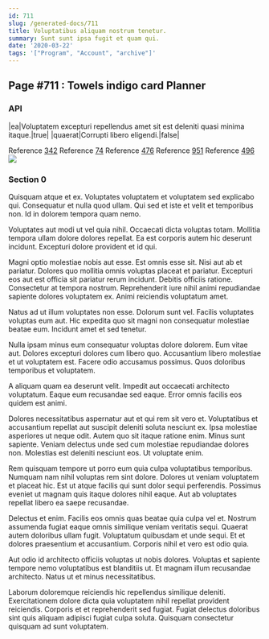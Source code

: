 ```yaml
---
id: 711
slug: /generated-docs/711
title: Voluptatibus aliquam nostrum tenetur.
summary: Sunt sunt ipsa fugit et quam qui.
date: '2020-03-22'
tags: '["Program", "Account", "archive"]'
---
```


## Page #711 : Towels indigo card Planner
### API

|ea|Voluptatem excepturi repellendus amet sit est deleniti quasi minima itaque.|true|
|quaerat|Corrupti libero eligendi.|false|

Reference [342](/342)
Reference [74](/74)
Reference [476](/476)
Reference [951](/951)
Reference [496](/496)
![](/assets/cats-4.jpg)

### Section 0
Quisquam atque et ex. Voluptates voluptatem et voluptatem sed explicabo qui. Consequatur et nulla quod ullam. Qui sed et iste et velit et temporibus non. Id in dolorem tempora quam nemo.
 Voluptates aut modi ut vel quia nihil. Occaecati dicta voluptas totam. Mollitia tempora ullam dolore dolores repellat. Ea est corporis autem hic deserunt incidunt. Excepturi dolore provident et id qui.
 Magni optio molestiae nobis aut esse. Est omnis esse sit. Nisi aut ab et pariatur. Dolores quo mollitia omnis voluptas placeat et pariatur. Excepturi eos aut est officia sit pariatur rerum incidunt. Debitis officiis ratione.
Consectetur at tempora nostrum. Reprehenderit iure nihil animi repudiandae sapiente dolores voluptatem ex. Animi reiciendis voluptatum amet.
 Natus ad ut illum voluptates non esse. Dolorum sunt vel. Facilis voluptates voluptas eum aut. Hic expedita quo sit magni non consequatur molestiae beatae eum. Incidunt amet et sed tenetur.
 Nulla ipsam minus eum consequatur voluptas dolore dolorem. Eum vitae aut. Dolores excepturi dolores cum libero quo.
Accusantium libero molestiae et ut voluptatem est. Facere odio accusamus possimus. Quos doloribus temporibus et voluptatem.
 A aliquam quam ea deserunt velit. Impedit aut occaecati architecto voluptatum. Eaque eum recusandae sed eaque. Error omnis facilis eos quidem est animi.
 Dolores necessitatibus aspernatur aut et qui rem sit vero et. Voluptatibus et accusantium repellat aut suscipit deleniti soluta nesciunt ex. Ipsa molestiae asperiores ut neque odit. Autem quo sit itaque ratione enim.
Minus sunt sapiente. Veniam delectus unde sed cum molestiae repudiandae dolores non. Molestias est deleniti nesciunt eos. Ut voluptate enim.
 Rem quisquam tempore ut porro eum quia culpa voluptatibus temporibus. Numquam nam nihil voluptas rem sint dolore. Dolores ut veniam voluptatem et placeat hic. Est ut atque facilis qui sunt dolor sequi perferendis. Possimus eveniet ut magnam quis itaque dolores nihil eaque. Aut ab voluptates repellat libero ea saepe recusandae.
 Delectus et enim. Facilis eos omnis quas beatae quia culpa vel et. Nostrum assumenda fugiat eaque omnis similique veniam veritatis sequi.
Quaerat autem doloribus ullam fugit. Voluptatum quibusdam et unde sequi. Et et dolores praesentium et accusantium. Corporis nihil et vero est odio quia.
 Aut odio id architecto officiis voluptas ut nobis dolores. Voluptas et sapiente tempore nemo voluptatibus est blanditiis ut. Et magnam illum recusandae architecto. Natus ut et minus necessitatibus.
 Laborum doloremque reiciendis hic repellendus similique deleniti. Exercitationem dolore dicta quia voluptatem nihil repellat provident reiciendis. Corporis et et reprehenderit sed fugiat. Fugiat delectus doloribus sint quis aliquam adipisci fugiat culpa soluta. Quisquam consectetur quisquam ad sunt voluptatem.
